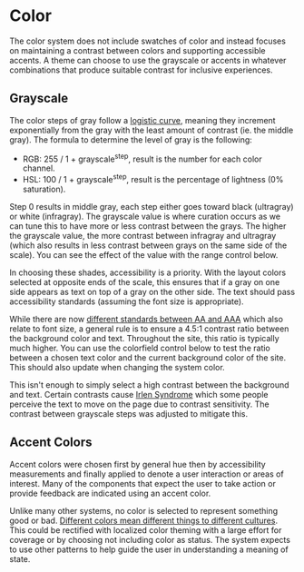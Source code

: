 
<Meta title="Foundations/Color" />

# Color

The color system does not include swatches of color and instead focuses on maintaining a contrast between colors and supporting accessible accents. A theme can choose to use the grayscale or accents in whatever combinations that produce suitable contrast for inclusive experiences.

## Grayscale

The color steps of gray follow a [logistic curve](https://mathworld.wolfram.com/LogisticEquation.html), meaning they increment exponentially from the gray with the least amount of contrast (ie. the middle gray). The formula to determine the level of gray is the following:

- RGB: 255 / 1 + grayscale<sup>step</sup>, result is the number for each color channel.
- HSL: 100 / 1 + grayscale<sup>step</sup>, result is the percentage of lightness (0% saturation).

Step 0 results in middle gray, each step either goes toward black (ultragray) or white (infragray). The grayscale value is where curation occurs as we can tune this to have more or less contrast between the grays. The higher the grayscale value, the more contrast between infragray and ultragray (which also results in less contrast between grays on the same side of the scale). You can see the effect of the value with the range control below.

In choosing these shades, accessibility is a priority. With the layout colors selected at opposite ends of the scale, this ensures that if a gray on one side appears as text on top of a gray on the other side. The text should pass accessibility standards (assuming the font size is appropriate).

While there are now [different standards between AA and AAA](https://www.w3.org/TR/WCAG21/#contrast-minimum) which also relate to font size, a general rule is to ensure a 4.5:1 contrast ratio between the background color and text. Throughout the site, this ratio is typically much higher. You can use the colorfield control below to test the ratio between a chosen text color and the current background color of the site. This should also update when changing the system color.

This isn't enough to simply select a high contrast between the background and text. Certain contrasts cause [Irlen Syndrome](https://irlen.com/what-is-irlen-syndrome/) which some people perceive the text to move on the page due to contrast sensitivity. The contrast between grayscale steps was adjusted to mitigate this.

## Accent Colors

Accent colors were chosen first by general hue then by accessibility measurements and finally applied to denote a user interaction or areas of interest. Many of the components that expect the user to take action or provide feedback are indicated using an accent color.

Unlike many other systems, no color is selected to represent something good or bad. [Different colors mean different things to different cultures](https://uxplanet.org/understanding-color-psychology-though-culture-symbolism-and-emotion-215102347276). This could be rectified with localized color theming with a large effort for coverage or by choosing not including color as status. The system expects to use other patterns to help guide the user in understanding a meaning of state.